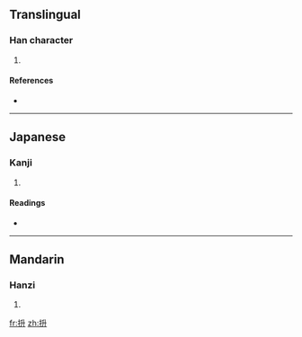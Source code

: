 ==Translingual==

===Han character===
{{Han char|rn=64|rad=手|as=04|sn=7|four=|canj=手竹廿 (QHT)}}

# {{defn|Han|sort=手04}}

====References====
* {{Han ref|kx=0421.040|dkj=11879|dj=0768.050|hdz=31838.020|uh=628D|ud=25229}}

----

==Japanese==

===Kanji===
{{ja-kanji|grade=|rs=手04}}

# {{defn|Japanese}}

====Readings====
* {{ja-readings|on=[[しょう]] (shō), [[じょう]] (jō)|kun=[[あげる]] (ageru), [[ぬく]] (nuku), [[ずくう]] (zukuu), [[とる]] (toru)}}

----

==Mandarin==

===Hanzi===
{{cmn-hanzi|pin=[[wàn]] ([[wan4]]), [[zhěng]] ([[zheng3]])|wg=wan<sup>4</sup>, cheng<sup>3</sup>}}

# {{defn|Mandarin}}

[[fr:抍]]
[[zh:抍]]